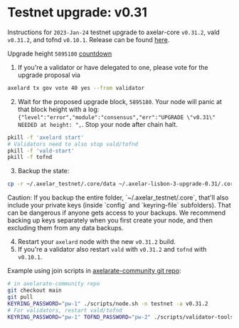 # Testnet upgrade: v0.31


Instructions for `2023-Jan-24` testnet upgrade to axelar-core `v0.31.2`, vald `v0.31.2`, and tofnd `v0.10.1`.
Release can be found [here](https://github.com/axelarnetwork/axelar-core/releases/tag/v0.31.2).

Upgrade height `5895180` [countdown](https://testnet.mintscan.io/axelar-testnet/blocks/5895180)

1. If you're a validator or have delegated to one, please vote for the upgrade proposal via

```bash
axelard tx gov vote 40 yes --from validator
```

2. Wait for the proposed upgrade block, `5895180`. Your node will panic at that block height with a log: `{"level":"error","module":"consensus","err":"UPGRADE \"v0.31\" NEEDED at height: ",`. Stop your node after chain halt.

```bash
pkill -f 'axelard start'
# Validators need to also stop vald/tofnd
pkill -f 'vald-start'
pkill -f tofnd
```

3. Backup the state:

```bash
cp -r ~/.axelar_testnet/.core/data ~/.axelar-lisbon-3-upgrade-0.31/.core/data
```

<Callout type="warning" emoji="⚠️">
  Caution: If you backup the entire folder, `~/.axelar_testnet/.core`, that'll
  also include your private keys (inside `config` and `keyring-file`
  subfolders). That can be dangerous if anyone gets access to your backups. We
  recommend backing up keys separately when you first create your node, and then
  excluding them from any data backups.
</Callout>

4. Restart your `axelard` node with the new `v0.31.2` build.
5. If you're a validator also restart `vald` with `v0.31.2` and `tofnd` with `v0.10.1`.

Example using join scripts in [axelarate-community git repo](https://github.com/axelarnetwork/axelarate-community):

```bash
# in axelarate-community repo
git checkout main
git pull
KEYRING_PASSWORD="pw-1" ./scripts/node.sh -n testnet -a v0.31.2
# For validators, restart vald/tofnd
KEYRING_PASSWORD="pw-1" TOFND_PASSWORD="pw-2" ./scripts/validator-tools-host.sh -n testnet -a v0.31.2 -q v0.10.1
```
